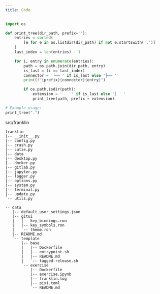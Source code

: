 ```yaml
---
title: Code
---
```


```python
import os

def print_tree(dir_path, prefix=''):
    entries = sorted(
        [e for e in os.listdir(dir_path) if not e.startswith('.')]
    )
    last_index = len(entries) - 1

    for i, entry in enumerate(entries):
        path = os.path.join(dir_path, entry)
        is_last = (i == last_index)
        connector = '└── ' if is_last else '├── '
        print(f"{prefix}{connector}{entry}")

        if os.path.isdir(path):
            extension = '    ' if is_last else '│   '
            print_tree(path, prefix + extension)

# Example usage:
print_tree(".")
```

src/franklin
```
franklin
|-- __init__.py
|-- config.py
|-- crash.py
|-- cutie.py
|-- data
|-- desktop.py
|-- docker.py
|-- gitlab.py
|-- jupyter.py
|-- logger.py
|-- options.py
|-- system.py
|-- terminal.py
|-- update.py
`-- utils.py
```


```
-- data
   |-- default_user_settings.json
   |-- gitui
   |   |-- key_bindings.ron
   |   |-- key_symbols.ron
   |   `-- theme.ron
   |-- README.md
   `-- template
       |-- base
       |   |-- Dockerfile
       |   |-- entrypoint.sh
       |   |-- README.md
       |   `-- tagged-release.sh
       `-- exercise
           |-- Dockerfile
           |-- exercise.ipynb
           |-- franklin.log
           |-- pixi.toml
           `-- README.md

```